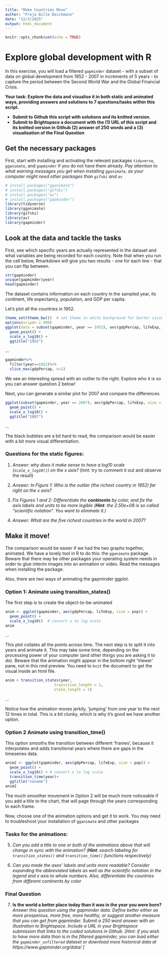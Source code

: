 ---
title: "Make Countries Move"
author: "Freja Bille Deichmann"
date: "12/3/2025"
output: html_document
---

```{r setup, include=FALSE}
knitr::opts_chunk$set(echo = TRUE)
```

#  Explore global development with R
In this exercise, you will load a filtered `gapminder` dataset -  with a subset of data on global development from 1952 - 2007 in increments of 5 years - to capture the period between the Second World War and the Global Financial Crisis. 

**Your task: Explore the data and visualise it in both static and animated ways, providing answers and solutions to 7 questions/tasks within this script.** 

- **Submit to Github this script with solutions and its knitted version.**  
- **Submit to Brightspace a document with the (1) URL of this script and its knitted version in Github (2) answer of 250 words and a (3) visualisation of the Final Question**

## Get the necessary packages
First, start with installing and activating the relevant packages `tidyverse`, `gganimate`, and `gapminder` if you do not have them already. 
*Pay attention to what warning messages you get when installing `gganimate`, as your computer might need other packages than `gifski` and `av`*

```{r libraries, echo = FALSE}
# install.packages("gganimate")
# install.packages("gifski")
# install.packages("av")
# install.packages("gapminder")
library(tidyverse)
library(gganimate)
library(gifski)
library(av)
library(gapminder)
```

## Look at the data and tackle the tasks
First, see which specific years are actually represented in the dataset and what variables are being recorded for each country. Note that when you run the cell below, Rmarkdown will give you two results - one for each line - that you can flip between.
```{r}
str(gapminder)
unique(gapminder$year)
head(gapminder)
```

The dataset contains information on each country in the sampled year, its continent, life expectancy, population, and GDP per capita.

Let's plot all the countries in 1952.
```{r 1957}
theme_set(theme_bw())  # set theme to white background for better visibility
options(scipen = 999)
ggplot(data = subset(gapminder, year == 1952), aes(gdpPercap, lifeExp, size = pop)) +
  geom_point() +
  scale_x_log10() +
  ggtitle("1952")
```

...
```{r}
gapminder%>%
  filter(year==1952)%>%
  slice_max(gdpPercap, n=1)

```

We see an interesting spread with an outlier to the right. Explore who it is so you can answer question 2 below!


Next, you can generate a similar plot for 2007 and compare the differences
```{r 2007}
ggplot(subset(gapminder, year == 2007), aes(gdpPercap, lifeExp, size = pop)) +
  geom_point() +
  scale_x_log10() +
  ggtitle("2007")
```

...

The black bubbles are a bit hard to read, the comparison would be easier with a bit more visual differentiation.

### Questions for the static figures:

1. *Answer: why does it make sense to have a log10 scale (`scale_x_log10()`) on the x axis?* (hint: try to comment it out and observe the result)

2. *Answer: In Figure 1: Who is the outlier (the richest country in 1952) far right on the x axis?* 

3. *Fix Figures 1 and 2: Differentiate the **continents** by color, and fix the axis labels and units to be more legible (**Hint**: the 2.50e+08 is so called "scientific notation". You want to eliminate it.)*

4. *Answer: What are the five richest countries in the world in 2007?*




##  Make it move!

The comparison would be easier if we had the two graphs together, animated. We have a lovely tool in R to do this: the `gganimate` package. Beware that there may be other packages your operating system needs in order to glue interim images into an animation or video. Read the messages when installing the package.

Also, there are *two* ways of animating the gapminder ggplot.

### Option 1: Animate using transition_states() 

The first step is to create the object-to-be-animated
```{r anim1 start}
anim <- ggplot(gapminder, aes(gdpPercap, lifeExp, size = pop)) +
  geom_point() +
  scale_x_log10()  # convert x to log scale
anim
```

...

This plot collates all the points across time. The next step is to split it into years and animate it. This may take some time, depending on the processing power of your computer (and other things you are asking it to do). Beware that the animation might appear in the bottom right 'Viewer' pane, not in this rmd preview. You need to `knit` the document to get the visual inside an html file.

```{r anim1}
anim + transition_states(year, 
                      transition_length = 1,
                      state_length = 1)

```
...

Notice how the animation moves jerkily, 'jumping' from one year to the next 12 times in total. This is a bit clunky, which is why it's good we have another option. 


### Option 2 Animate using transition_time()
This option smooths the transition between different 'frames', because it interpolates and adds transitional years where there are gaps in the timeseries data.

```{r anim2}
anim2 <- ggplot(gapminder, aes(gdpPercap, lifeExp, size = pop)) +
  geom_point() +
  scale_x_log10() + # convert x to log scale
  transition_time(year)+
  ggtitle("noname")
anim2
```

The much smoother movement in Option 2 will be much more noticeable if you add a title to the chart, that will page through the years corresponding to each frame.

Now, choose one of the animation options and get it to work. You may need to troubleshoot your installation of `gganimate` and other packages 

### Tasks for the animations:

5. *Can you add a title to one or both of the animations above that will change* 
 *in sync with the animation?* *(**Hint**: search labeling for `transition_states()` and `transition_time()` functions respectively)*


6. *Can you made the axes' labels and units more readable? Consider expanding the abbreviated labels as well as the scientific notation in the legend and x axis to whole numbers. Also, differentiate the countries from different continents by color*


### Final Question
7. **Is the world a better place today than it was in the year you were born?** *Answer this question using the gapminder data.  Define better either as more prosperous, more free, more healthy, or suggest another measure that you can get from gapminder. Submit a 250 word answer with an illustration to Brightspace. Include a URL in your Brightspace submission that links to the coded solutions in Github. [Hint: if you wish to have more data than is in the filtered gapminder, you can load either the `gapminder_unfiltered` dataset or download more historical data at https://www.gapminder.org/data/ ]*


